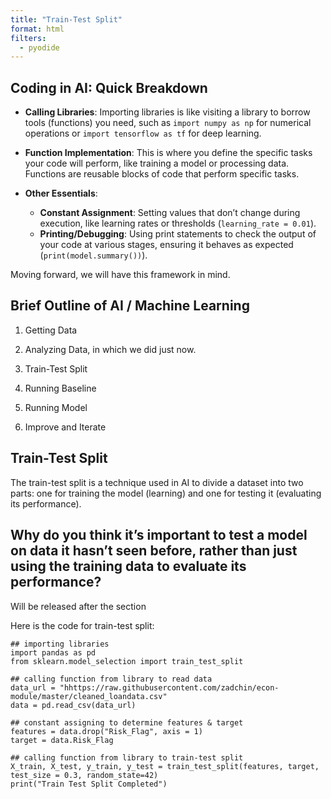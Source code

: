 ```yaml
---
title: "Train-Test Split"
format: html
filters:
  - pyodide
---
```


## Coding in AI: Quick Breakdown

- **Calling Libraries**: Importing libraries is like visiting a library to borrow tools (functions) you need, such as `import numpy as np` for numerical operations or `import tensorflow as tf` for deep learning.

- **Function Implementation**: This is where you define the specific tasks your code will perform, like training a model or processing data. Functions are reusable blocks of code that perform specific tasks.

- **Other Essentials**:
  - **Constant Assignment**: Setting values that don't change during execution, like learning rates or thresholds (`learning_rate = 0.01`).
  - **Printing/Debugging**: Using print statements to check the output of your code at various stages, ensuring it behaves as expected (`print(model.summary())`).

Moving forward, we will have this framework in mind.

## Brief Outline of AI / Machine Learning

1. Getting Data

2. Analyzing Data, in which we did just now.

3. Train-Test Split

4. Running Baseline

5. Running Model

6. Improve and Iterate

## Train-Test Split

The train-test split is a technique used in AI to divide a dataset into two parts: one for training the model (learning) and one for testing it (evaluating its performance).

::: {.callout-note collapse="true" appearance="simple"}

## Why do you think it's important to test a model on data it hasn’t seen before, rather than just using the training data to evaluate its performance?

Will be released after the section

:::


Here is the code for train-test split:

```pyodide-python
## importing libraries
import pandas as pd
from sklearn.model_selection import train_test_split

## calling function from library to read data
data_url = "hhttps://raw.githubusercontent.com/zadchin/econ-module/master/cleaned_loandata.csv"
data = pd.read_csv(data_url)

## constant assigning to determine features & target
features = data.drop("Risk_Flag", axis = 1) 
target = data.Risk_Flag

## calling function from library to train-test split 
X_train, X_test, y_train, y_test = train_test_split(features, target, test_size = 0.3, random_state=42)
print("Train Test Split Completed")
```


$\,$
